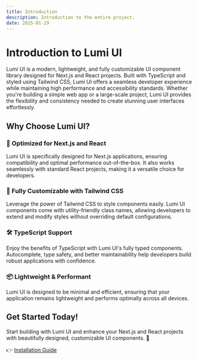 ```yaml
---
title: Introduction
description: Introduction to the entire project.
date: 2025-01-29
---
```


# Introduction to Lumi UI

Lumi UI is a modern, lightweight, and fully customizable UI component library designed for Next.js and React projects. Built with TypeScript and styled using Tailwind CSS, Lumi UI offers a seamless developer experience while maintaining high performance and accessibility standards. Whether you're building a simple web app or a large-scale project, Lumi UI provides the flexibility and consistency needed to create stunning user interfaces effortlessly.

## Why Choose Lumi UI?

### 🚀 Optimized for Next.js and React
Lumi UI is specifically designed for Next.js applications, ensuring compatibility and optimal performance out-of-the-box. It also works seamlessly with standard React projects, making it a versatile choice for developers.

### 🎨 Fully Customizable with Tailwind CSS
Leverage the power of Tailwind CSS to style components easily. Lumi UI components come with utility-friendly class names, allowing developers to extend and modify styles without overriding default configurations.

### 🛠️ TypeScript Support
Enjoy the benefits of TypeScript with Lumi UI's fully typed components. Autocomplete, type safety, and better maintainability help developers build robust applications with confidence.

### 📦 Lightweight & Performant
Lumi UI is designed to be minimal and efficient, ensuring that your application remains lightweight and performs optimally across all devices.

## Get Started Today!

Start building with Lumi UI and enhance your Next.js and React projects with beautifully designed, customizable UI components. 🚀

👉 [Installation Guide](/docs/installation)